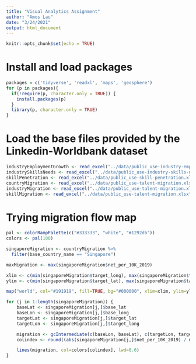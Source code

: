 ```yaml
---
title: "Visual Analytics Assignment"
author: "Amos Lau"
date: "3/24/2021"
output: html_document
---
```


```r
knitr::opts_chunk$set(echo = TRUE)
```

# Install and load packages
```r
packages = c('tidyverse', 'readxl', 'maps', 'geosphere')
for (p in packages){
  if(!require(p, character.only = TRUE)) {
    install.packages(p)
  }
  library(p, character.only = TRUE)
}
```

# Load the base files provided by the Linkedin-Worldbank dataset
```r
industryEmploymentGrowth <- read_excel("../data/public_use-industry-employment-growth.xlsx", sheet="Growth from Industry Transition")
industrySkillsNeeds <- read_excel("../data/public_use-industry-skills-needs.xlsx", sheet="Industry Skills Needs")
skillPenetration <- read_excel("../data/public_use-skill-penetration.xlsx", sheet="Skill Penetration")
countryMigration <- read_excel("../data/public_use-talent-migration.xlsx", sheet="Country Migration")
industryMigration <- read_excel("../data/public_use-talent-migration.xlsx", sheet="Industry Migration")
skillMigration <- read_excel("../data/public_use-talent-migration.xlsx", sheet="Skill Migration")
```

# Trying migration flow map
```r
pal <- colorRampPalette(c("#333333", "white", "#1292db"))
colors <- pal(100)

singaporeMigration <- countryMigration %>%
  filter(base_country_name == "Singapore")

maxMigration <- max(singaporeMigration$net_per_10K_2019)

xlim <- c(min(singaporeMigration$target_long), max(singaporeMigration$target_long))
ylim <- c(min(singaporeMigration$target_lat), max(singaporeMigration$target_lat))

map("world", col="#191919", fill=TRUE, bg="#000000", xlim=xlim, ylim=ylim)

for (j in 1:length(singaporeMigration)) {
    baseLat <- singaporeMigration[j,]$base_lat
    baseLon <- singaporeMigration[j,]$base_long
    targetLat <- singaporeMigration[j,]$target_lat
    targetLon <- singaporeMigration[j,]$target_long

    migration <- gcIntermediate(c(baseLon, baseLat), c(targetLon, targetLat), n=100, addStartEnd=TRUE)
    colindex <- round((abs(singaporeMigration[j,]$net_per_10K_2019) / maxMigration) * length(colors) )

    lines(migration, col=colors[colindex], lwd=0.6)
}
```


